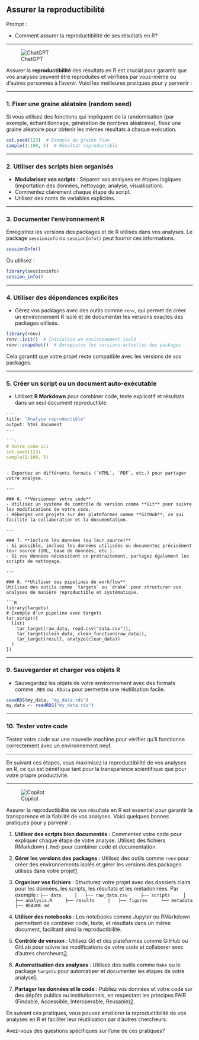## Assurer la reproductibilité

::: {.callout-note appearance="simple"}
Prompt : 

* Comment assurer la reproductibilité de ses résultats en R?


:::

----

![ChatGPT](../img/ChatGPT.PNG)

Assurer la **reproductibilité** des résultats en R est crucial pour garantir que vos analyses peuvent être reproduites et vérifiées par vous-même ou d'autres personnes à l'avenir. Voici les meilleures pratiques pour y parvenir :

---

### 1. **Fixer une graine aléatoire (random seed)**
Si vous utilisez des fonctions qui impliquent de la randomisation (par exemple, échantillonnage, génération de nombres aléatoires), fixez une graine aléatoire pour obtenir les mêmes résultats à chaque exécution.

```R
set.seed(123)  # Exemple de graine fixe
sample(1:100, 5)  # Résultat reproductible
```

---

### 2. **Utiliser des scripts bien organisés**
- **Modularisez vos scripts** : Séparez vos analyses en étapes logiques (importation des données, nettoyage, analyse, visualisation).
- Commentez clairement chaque étape du script.
- Utilisez des noms de variables explicites.

---

### 3. **Documenter l’environnement R**
Enregistrez les versions des packages et de R utilisés dans vos analyses. Le package `sessioninfo` ou `sessionInfo()` peut fournir ces informations.

```R
sessionInfo()
```

Ou utilisez :

```R
library(sessioninfo)
session_info()
```

---

### 4. **Utiliser des dépendances explicites**
- Gérez vos packages avec des outils comme `renv`, qui permet de créer un environnement R isolé et de documenter les versions exactes des packages utilisés.

```R
library(renv)
renv::init()  # Initialise un environnement isolé
renv::snapshot()  # Enregistre les versions actuelles des packages
```

Cela garantit que votre projet reste compatible avec les versions de vos packages.

---

### 5. **Créer un script ou un document auto-exécutable**
- Utilisez **R Markdown** pour combiner code, texte explicatif et résultats dans un seul document reproductible.

```r
---
title: "Analyse reproductible"
output: html_document
---

```r
# Votre code ici
set.seed(123)
sample(1:100, 5)
```
```

- Exportez en différents formats (`HTML`, `PDF`, etc.) pour partager votre analyse.

---

### 6. **Versionner votre code**
- Utilisez un système de contrôle de version comme **Git** pour suivre les modifications de votre code.
- Hébergez vos projets sur des plateformes comme **GitHub**, ce qui facilite la collaboration et la documentation.

---

### 7. **Inclure les données (ou leur source)**
- Si possible, incluez les données utilisées ou documentez précisément leur source (URL, base de données, etc.).
- Si vos données nécessitent un prétraitement, partagez également les scripts de nettoyage.

---

### 8. **Utiliser des pipelines de workflow**
Utilisez des outils comme `targets` ou `drake` pour structurer vos analyses de manière reproductible et systématique.

```R
library(targets)
# Exemple d'un pipeline avec targets
tar_script({
  list(
    tar_target(raw_data, read.csv("data.csv")),
    tar_target(clean_data, clean_function(raw_data)),
    tar_target(result, analyze(clean_data))
  )
})
```

---

### 9. **Sauvegarder et charger vos objets R**
- Sauvegardez les objets de votre environnement avec des formats comme `.RDS` ou `.RData` pour permettre une réutilisation facile.

```R
saveRDS(my_data, "my_data.rds")
my_data <- readRDS("my_data.rds")
```

---

### 10. **Tester votre code**
Testez votre code sur une nouvelle machine pour vérifier qu'il fonctionne correctement avec un environnement neuf.

---

En suivant ces étapes, vous maximisez la reproductibilité de vos analyses en R, ce qui est bénéfique tant pour la transparence scientifique que pour votre propre productivité.

----

![Copilot](../img/copilot.PNG)

Assurer la reproductibilité de vos résultats en R est essentiel pour garantir la transparence et la fiabilité de vos analyses. Voici quelques bonnes pratiques pour y parvenir :

1. **Utiliser des scripts bien documentés** : Commentez votre code pour expliquer chaque étape de votre analyse. Utilisez des fichiers RMarkdown (`.Rmd`) pour combiner code et documentation.

2. **Gérer les versions des packages** : Utilisez des outils comme `renv` pour créer des environnements isolés et gérer les versions des packages utilisés dans votre projet[1](https://rcarto.github.io/spectre-reproductibilite-r/).

3. **Organiser vos fichiers** : Structurez votre projet avec des dossiers clairs pour les données, les scripts, les résultats et les métadonnées. Par exemple :
    ```
    ├── data
    │   ├── raw_data.csv
    ├── scripts
    │   ├── analysis.R
    ├── results
    │   ├── figures
    └── metadata
        ├── README.md
    ```

4. **Utiliser des notebooks** : Les notebooks comme Jupyter ou RMarkdown permettent de combiner code, texte, et résultats dans un même document, facilitant ainsi la reproductibilité.

5. **Contrôle de version** : Utilisez Git et des plateformes comme GitHub ou GitLab pour suivre les modifications de votre code et collaborer avec d'autres chercheurs[2](https://so.site.ined.fr/fr/methodes_outils/reproductibilite/).

6. **Automatisation des analyses** : Utilisez des outils comme `Make` ou le package `targets` pour automatiser et documenter les étapes de votre analyse[1](https://rcarto.github.io/spectre-reproductibilite-r/).

7. **Partager les données et le code** : Publiez vos données et votre code sur des dépôts publics ou institutionnels, en respectant les principes FAIR (Findable, Accessible, Interoperable, Reusable)[2](https://so.site.ined.fr/fr/methodes_outils/reproductibilite/).

En suivant ces pratiques, vous pouvez améliorer la reproductibilité de vos analyses en R et faciliter leur réutilisation par d'autres chercheurs.

Avez-vous des questions spécifiques sur l'une de ces pratiques?